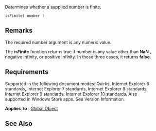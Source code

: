 Determines whether a supplied number is finite.

 isFinite( number )

==Remarks==
The required number argument is any numeric value.

The '''isFinite''' function returns true if number is any value other than '''NaN''' , negative infinity, or positive infinity. In those three cases, it returns '''false'''.


==Requirements==
Supported in the following document modes: Quirks, Internet Explorer 6 standards, Internet Explorer 7 standards, Internet Explorer 8 standards, Internet Explorer 9 standards, Internet Explorer 10 standards. Also supported in Windows Store apps. See Version Information.

'''Applies To''' : [[Objects/Global|Global Object]]


==See Also==

              
